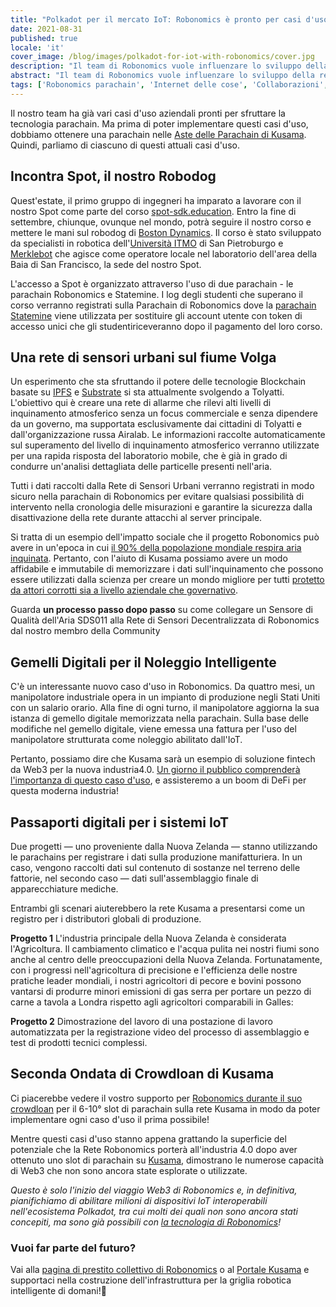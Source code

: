 ```yaml
---
title: "Polkadot per il mercato IoT: Robonomics è pronto per casi d'uso reali su Kusama!"
date: 2021-08-31
published: true
locale: 'it'
cover_image: /blog/images/polkadot-for-iot-with-robonomics/cover.jpg
description: "Il team di Robonomics vuole influenzare lo sviluppo della rete Kusama con quattro scenari del mondo reale. Questi casi d'uso descrivono opportunità uniche per il pubblico criptato e tutti i partecipanti del mercato IoT."
abstract: "Il team di Robonomics vuole influenzare lo sviluppo della rete Kusama con quattro scenari del mondo reale. Questi casi d'uso descrivono opportunità uniche per il pubblico criptato e tutti i partecipanti del mercato IoT."
tags: ['Robonomics parachain', 'Internet delle cose', 'Collaborazioni', "Casi d'uso"]
---
```


Il nostro team ha già vari casi d'uso aziendali pronti per sfruttare la tecnologia parachain. Ma prima di poter implementare questi casi d'uso, dobbiamo ottenere una parachain nelle [Aste delle Parachain di Kusama](https://kusama.network/auctions/). Quindi, parliamo di ciascuno di questi attuali casi d'uso.

## Incontra Spot, il nostro Robodog

<YouTube id="https://youtu.be/_xBLkszEwWk" posterQuality="max" />

Quest'estate, il primo gruppo di ingegneri ha imparato a lavorare con il nostro Spot come parte del corso [spot-sdk.education](https://spot-sdk.education). Entro la fine di settembre, chiunque, ovunque nel mondo, potrà seguire il nostro corso e mettere le mani sul robodog di [Boston Dynamics](https://www.bostondynamics.com/spot). Il corso è stato sviluppato da specialisti in robotica dell'[Università ITMO](https://en.itmo.ru/) di San Pietroburgo e [Merklebot](https://merklebot.com/) che agisce come operatore locale nel laboratorio dell'area della Baia di San Francisco, la sede del nostro Spot.

L'accesso a Spot è organizzato attraverso l'uso di due parachain - le parachain Robonomics e Statemine. I log degli studenti che superano il corso verranno registrati sulla Parachain di Robonomics dove la [parachain Statemine](https://polkadot.network/statemine-upgrade-launches-new-phase-of-parachain-functionality/) viene utilizzata per sostituire gli account utente con token di accesso unici che gli studentiriceveranno dopo il pagamento del loro corso.

## Una rete di sensori urbani sul fiume Volga

Un esperimento che sta sfruttando il potere delle tecnologie Blockchain basate su [IPFS](https://ipfs.io/) e [Substrate](https://www.substrate.io/) si sta attualmente svolgendo a Tolyatti. L'obiettivo qui è creare una rete di allarme che rilevi alti livelli di inquinamento atmosferico senza un focus commerciale e senza dipendere da un governo, ma supportata esclusivamente dai cittadini di Tolyatti e dall'organizzazione russa Airalab. Le informazioni raccolte automaticamente sul superamento del livello di inquinamento atmosferico verranno utilizzate per una rapida risposta del laboratorio mobile, che è già in grado di condurre un'analisi dettagliata delle particelle presenti nell'aria.

Tutti i dati raccolti dalla Rete di Sensori Urbani verranno registrati in modo sicuro nella parachain di Robonomics per evitare qualsiasi possibilità di intervento nella cronologia delle misurazioni e garantire la sicurezza dalla disattivazione della rete durante attacchi al server principale.

Si tratta di un esempio dell'impatto sociale che il progetto Robonomics può avere in un'epoca in cui [il 90% della popolazione mondiale respira aria inquinata](https://www.bloomberg.org/blog/accelerating-clean-air-action-one-data-point-at-a-time/). Pertanto, con l'aiuto di Kusama possiamo avere un modo affidabile e immutabile di memorizzare i dati sull'inquinamento che possono essere utilizzati dalla scienza per creare un mondo migliore per tutti [protetto da attori corrotti sia a livello aziendale che governativo](https://www.brookings.edu/blog/up-front/2020/06/05/corruption-is-a-threat-to-planet-earth/).

<TextCard>

Guarda **un processo passo dopo passo** su come collegare un Sensore di Qualità dell'Aria SDS011 alla Rete di Sensori Decentralizzata di Robonomics dal nostro membro della Community

<YouTube id="https://youtu.be/AQ7ZzgbN7jU" posterQuality="max"/>

</TextCard>

## Gemelli Digitali per il Noleggio Intelligente

C'è un interessante nuovo caso d'uso in Robonomics. Da quattro mesi, un manipolatore industriale opera in un impianto di produzione negli Stati Uniti con un salario orario. Alla fine di ogni turno, il manipolatore aggiorna la sua istanza di gemello digitale memorizzata nella parachain. Sulla base delle modifiche nel gemello digitale, viene emessa una fattura per l'uso del manipolatore strutturata come noleggio abilitato dall'IoT.

Pertanto, possiamo dire che Kusama sarà un esempio di soluzione fintech da Web3 per la nuova industria4.0. [Un giorno il pubblico comprenderà l'importanza di questo caso d'uso](https://www2.deloitte.com/content/dam/Deloitte/us/Documents/manufacturing/us-supply-chain-of-the-autonomous-robots.pdf), e assisteremo a un boom di DeFi per questa moderna industria!

## Passaporti digitali per i sistemi IoT

Due progetti — uno proveniente dalla Nuova Zelanda — stanno utilizzando le parachains per registrare i dati sulla produzione manifatturiera. In un caso, vengono raccolti dati sul contenuto di sostanze nel terreno delle fattorie, nel secondo caso — dati sull'assemblaggio finale di apparecchiature mediche.

Entrambi gli scenari aiuterebbero la rete Kusama a presentarsi come un registro per i distributori globali di produzione.

<TextCard>

**Progetto 1** L'industria principale della Nuova Zelanda è considerata l'Agricoltura. Il cambiamento climatico e l'acqua pulita nei nostri fiumi sono anche al centro delle preoccupazioni della Nuova Zelanda. Fortunatamente, con i progressi nell'agricoltura di precisione e l'efficienza delle nostre pratiche leader mondiali, i nostri agricoltori di pecore e bovini possono vantarsi di produrre minori emissioni di gas serra per portare un pezzo di carne a tavola a Londra rispetto agli agricoltori comparabili in Galles:

<YouTube id="https://www.youtube.com/watch?v=vZGMeYKInAk" posterQuality="max"/>

</TextCard>

<TextCard>

**Progetto 2** Dimostrazione del lavoro di una postazione di lavoro automatizzata per la registrazione video del processo di assemblaggio e test di prodotti tecnici complessi.

<YouTube id="https://youtu.be/wmeBIbNaBlQ" posterQuality="max"/>

</TextCard>

## Seconda Ondata di Crowdloan di Kusama

Ci piacerebbe vedere il vostro supporto per [Robonomics durante il suo crowdloan](https://robonomics.network/kusama-slot/) per il 6-10° slot di parachain sulla rete Kusama in modo da poter implementare ogni caso d'uso il prima possibile!

Mentre questi casi d'uso stanno appena grattando la superficie del potenziale che la Rete Robonomics porterà all'industria 4.0 dopo aver ottenuto uno slot di parachain su [Kusama](https://kusama.network/), dimostrano le numerose capacità di Web3 che non sono ancora state esplorate o utilizzate.

*Questo è solo l'inizio del viaggio Web3 di Robonomics e, in definitiva, pianifichiamo di abilitare milioni di dispositivi IoT interoperabili nell'ecosistema Polkadot, tra cui molti dei quali non sono ancora stati concepiti, ma sono già possibili con [la tecnologia di Robonomics](https://blog.aira.life/a-brief-introduction-to-robonomics-9b7884172e77)!*

<TextCard icon="/icons/icon-future.png">

### Vuoi far parte del futuro?

Vai alla [pagina di prestito collettivo di Robonomics](https://robonomics.network/kusama-slot/) o al [Portale Kusama](https://polkadot.js.org/apps/?rpc=wss%3A%2F%2Fkusama-rpc.polkadot.io#/parachains/crowdloan) e supportaci nella costruzione dell'infrastruttura per la griglia robotica intelligente di domani!🦾

</TextCard>